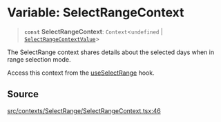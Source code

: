 # Variable: SelectRangeContext

> **`const`** **SelectRangeContext**: `Context`\<`undefined` \| [`SelectRangeContextValue`](/api/latest/interfaces/SelectRangeContextValue.mdx)\>

The SelectRange context shares details about the selected days when in range
selection mode.

Access this context from the [useSelectRange](/api/latest/functions/useSelectRange.mdx) hook.

## Source

[src/contexts/SelectRange/SelectRangeContext.tsx:46](https://github.com/gpbl/react-day-picker/blob/56bfb649e/src/contexts/SelectRange/SelectRangeContext.tsx#L46)
